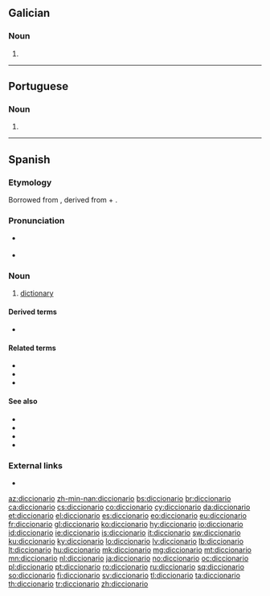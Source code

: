 {{also|diccionário}}
==Galician==

===Noun===
{{gl-noun|m}}

# {{obsolete spelling of|dicionario|lang=gl}}

----

==Portuguese==

===Noun===
{{pt-noun|m|s}}

# {{obsolete form of|dicionário|lang=pt}}

----

==Spanish==

===Etymology===
Borrowed from {{etyl|ML.|es}} {{m|la|dictiōnārium||dictionary}}, derived from {{etyl|la|es}} {{m|la|dictiō||saying, speaking}} + {{m|la|-ārium}}.

===Pronunciation===
* {{a|Castilian}} {{IPA|lang=es|/ˌdik.θjoˈna.ɾjo/}}
* {{a|Others}} {{IPA|lang=es|/ˌdik.sjoˈna.ɾjo/}}

===Noun===
{{es-noun|m}}

# [[dictionary]]

====Derived terms====
*{{l|es|diccionario de sinónimos}}

====Related terms====
* {{l|es|decir}}
* {{l|es|dicción}}
* {{l|es|diccionatista}}

====See also====
* {{l|es|enciclopedia}}
* {{l|es|vocabulario}}
* {{l|es|léxico}}
* {{l|es|glosario}}

===External links===
* {{R:DRAE 2001}}

[[az:diccionario]]
[[zh-min-nan:diccionario]]
[[bs:diccionario]]
[[br:diccionario]]
[[ca:diccionario]]
[[cs:diccionario]]
[[co:diccionario]]
[[cy:diccionario]]
[[da:diccionario]]
[[et:diccionario]]
[[el:diccionario]]
[[es:diccionario]]
[[eo:diccionario]]
[[eu:diccionario]]
[[fr:diccionario]]
[[gl:diccionario]]
[[ko:diccionario]]
[[hy:diccionario]]
[[io:diccionario]]
[[id:diccionario]]
[[ie:diccionario]]
[[is:diccionario]]
[[it:diccionario]]
[[sw:diccionario]]
[[ku:diccionario]]
[[ky:diccionario]]
[[lo:diccionario]]
[[lv:diccionario]]
[[lb:diccionario]]
[[lt:diccionario]]
[[hu:diccionario]]
[[mk:diccionario]]
[[mg:diccionario]]
[[mt:diccionario]]
[[mn:diccionario]]
[[nl:diccionario]]
[[ja:diccionario]]
[[no:diccionario]]
[[oc:diccionario]]
[[pl:diccionario]]
[[pt:diccionario]]
[[ro:diccionario]]
[[ru:diccionario]]
[[sq:diccionario]]
[[so:diccionario]]
[[fi:diccionario]]
[[sv:diccionario]]
[[tl:diccionario]]
[[ta:diccionario]]
[[th:diccionario]]
[[tr:diccionario]]
[[zh:diccionario]]